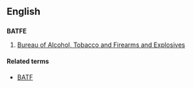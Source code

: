 ==English==
==={{initialism}}===
'''BATFE'''
# {{US}} [[Bureau of Alcohol, Tobacco and Firearms and Explosives|Bureau of Alcohol, Tobacco and Firearms and Explosives]]

====Related terms====
*[[BATF]]